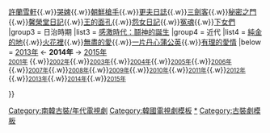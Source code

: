 {{Navbox
|name = 2014年南韓古裝/年代電視劇
|title = [[韓國劇集列表 (2014年)|2014年南韓古裝/年代電視劇]]
|state = collapsed
|group1 = 後三國·高麗王朝
|list1 = [[鄭道傳 (電視劇)|鄭道傳]]
|group2 = 朝鮮時期
|list2 = [[鄭道傳 (電視劇)|鄭道傳]]{{.w}}[[許蘭雪軒 (電視劇)|許蘭雪軒]]{{.w}}[[哭婢]]{{.w}}[[朝鮮槍手]]{{.w}}[[更夫日誌]]{{.w}}[[三劍客 (電視劇)|三劍客]]{{.w}}[[秘密之門]]{{.w}}[[Drama Festival|馨榮堂日記]]{{.w}}[[王的面孔]]{{.w}}[[Drama Festival|怨女日記]]{{.w}}[[KBS Drama Special|冤魂]]{{.w}}[[下女們]]
|group3 = 日治時期
|list3 = [[感激時代：鬪神的誕生]]
|group4 = 近代
|list4 = [[純金的地]]{{.w}}[[火花裡]]{{.w}}[[無盡的愛 (2014年電視劇)|無盡的愛]]{{.w}}[[一片丹心蒲公英]]{{.w}}[[有理的愛情]]
|below = [[Template:2013年南韓古裝/年代電視劇|2013年]] ← '''2014年''' → [[Template:2015年南韓古裝/年代電視劇|2015年]]<br/><small>[[Template:2001年南韓古裝/年代電視劇|2001年]] </small> {{.w}}<small>[[Template:2002年南韓古裝/年代電視劇|2002年]]</small>{{.w}}<small>[[Template:2003年南韓古裝/年代電視劇|2003年]]</small>{{.w}}<small>[[Template:2004年南韓古裝/年代電視劇|2004年]]</small>{{.w}}<small>[[Template:2005年南韓古裝/年代電視劇|2005年]]</small>{{.w}}<small>[[Template:2006年南韓古裝/年代電視劇|2006年]]</small>{{.w}}<small>[[Template:2007年南韓古裝/年代電視劇|2007年]]</small>{{.w}}<small>[[Template:2008年南韓古裝/年代電視劇|2008年]]</small>{{.w}}<small>[[Template:2009年南韓古裝/年代電視劇|2009年]]</small>{{.w}}<small>[[Template:2010年南韓古裝/年代電視劇|2010年]]</small>{{.w}}<small>[[Template:2011年南韓古裝/年代電視劇|2011年]]</small>{{.w}}<small>[[Template:2012年南韓古裝/年代電視劇|2012年]]</small>{{.w}}<small>[[Template:2013年南韓古裝/年代電視劇|2013年]]</small>{{.w}}<small>[[Template:2014年南韓古裝/年代電視劇|2014年]]</small>{{.w}}<small>[[Template:2015年南韓古裝/年代電視劇|2015年]]</small>

}}<includeonly>[[Category:南韓古裝/年代電視劇]]</includeonly><noinclude>[[Category:韓國電視劇模板]][[Category:南韓古裝/年代電視劇|*]][[Category:古裝劇模板]]</noinclude>